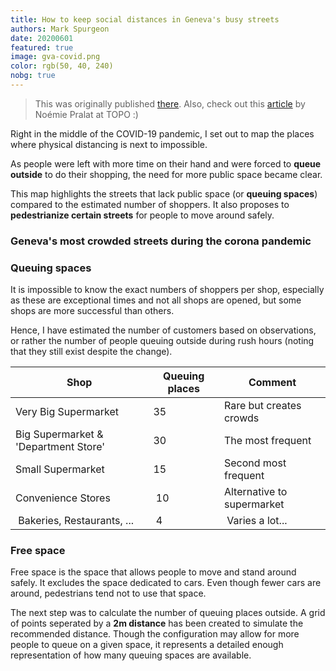 ```yaml
---
title: How to keep social distances in Geneva's busy streets
authors: Mark Spurgeon
date: 20200601
featured: true
image: gva-covid.png
color: rgb(50, 40, 240)
nobg: true
---
```


> This was originally published [there](https://the-duck.github.io/gva-covid-distancing).
> Also, check out this [article](https://topolitique.ch/2020/04/29/comment-reinventer-les-rues-genevoises-post-coronavirus/) 
> by Noémie Pralat at TOPO :)

Right in the middle of the COVID-19 pandemic, I set out to map the places
where physical distancing is next to impossible.

As people were left with more time on their hand and were forced 
to **queue outside** to do their shopping, the need for more public 
space became clear.

This map highlights the streets that lack public space (or **queuing spaces**) compared 
to the estimated number of shoppers. It also proposes to 
**pedestrianize certain streets** for people to move around safely.


### Geneva's most crowded streets during the corona pandemic


<Map />


<Legend>
    <HBox>
        <Square bg="#fcae91" label=" > 5 (OK)" />
        <Square bg="#FC9272" label="< 5" />
        <Square bg="#CB181D" label="< 0" />
        <Square bg="#a50f15" label="< -5 (Critical)" />
    </HBox>
    <HBox>
        <Round bg="#74a9cf" outline="#5C87A5" label="Supermarket" />
        <Round bg="#addd8e" outline="#8AB071" label="Chemist" />
    </HBox>
</Legend>

### Queuing spaces

It is impossible to know the exact numbers of shoppers per shop, especially
as these are exceptional times and not all shops are opened, but some shops 
are more successful than others. 

Hence, I have estimated the number of customers based on observations, or rather
the number of people queuing outside during rush hours (noting that 
they still exist despite the change). 

| Shop | Queuing places | Comment |
|---|---|---|
| Very Big Supermarket | 35 | Rare but creates crowds |
| Big Supermarket & 'Department Store' | 30 | The most frequent |
| Small Supermarket | 15 | Second most frequent |
| Convenience Stores | 10 | Alternative to supermarket |
| Bakeries, Restaurants, ... | 4 | Varies a lot... | 


### Free space

Free space is the space that allows people to move and stand around safely. 
It excludes the space dedicated to cars. Even though fewer cars are
around, pedestrians tend not to use that space. 

The next step was to calculate the number of queuing places outside. A grid of
points seperated by a **2m distance** has been created to simulate the recommended 
distance. Though the configuration may allow for more people to queue on a given 
space, it represents a detailed enough representation of how many queuing spaces 
are available.